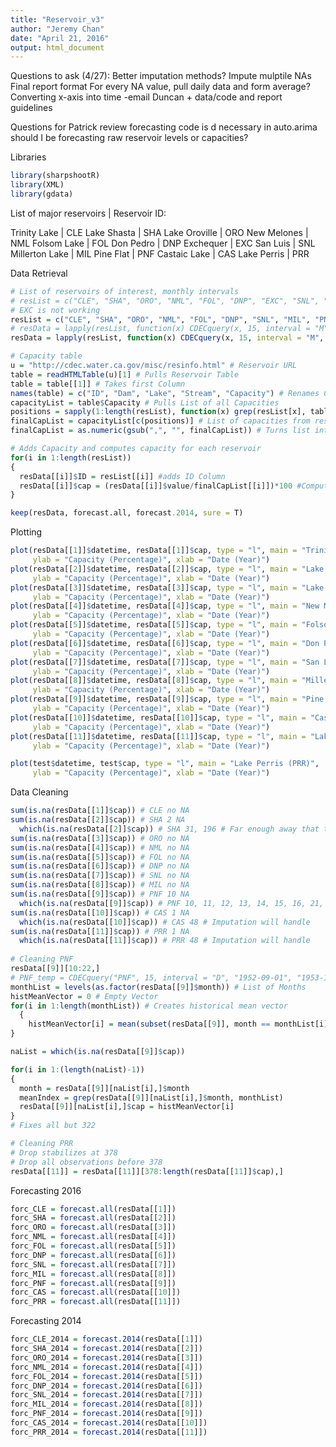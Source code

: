 ```yaml
---
title: "Reservoir_v3"
author: "Jeremy Chan"
date: "April 21, 2016"
output: html_document
---
```

Questions to ask (4/27):
Better imputation methods?
Impute mulptile NAs
Final report format
For every NA value, pull daily data and form average?
Converting x-axis into time -email Duncan + data/code and report guidelines

Questions for Patrick
review forecasting code
is d necessary in auto.arima
should I be forecasting raw reservoir levels or capacities?

Libraries
```r
library(sharpshootR)
library(XML)
library(gdata)
```

List of major reservoirs | Reservoir ID:

Trinity Lake | CLE
Lake Shasta | SHA
Lake Oroville | ORO
New Melones | NML
Folsom Lake | FOL
Don Pedro | DNP
Exchequer | EXC
San Luis | SNL
Millerton Lake | MIL
Pine Flat | PNF
Castaic Lake | CAS
Lake Perris | PRR

Data Retrieval
```r

# List of reservoirs of interest, monthly intervals
# resList = c("CLE", "SHA", "ORO", "NML", "FOL", "DNP", "EXC", "SNL", "MIL", "PNF", "CAS", "PRR")
# EXC is not working
resList = c("CLE", "SHA", "ORO", "NML", "FOL", "DNP", "SNL", "MIL", "PNF", "CAS", "PRR")
# resData = lapply(resList, function(x) CDECquery(x, 15, interval = "M", "1900-01-01", Sys.Date()))
resData = lapply(resList, function(x) CDECquery(x, 15, interval = "M", "1900-01-01", "2016-04-30"))

# Capacity table
u = "http://cdec.water.ca.gov/misc/resinfo.html" # Reservoir URL
table = readHTMLTable(u)[1] # Pulls Reservoir Table 
table = table[[1]] # Takes first Column
names(table) = c("ID", "Dam", "Lake", "Stream", "Capacity") # Renames Columns of Table
capacityList = table$Capacity # Pulls List of all Capacities
positions = sapply(1:length(resList), function(x) grep(resList[x], table$ID)) # Obtains positions of all reservoirs of interest
finalCapList = capacityList[c(positions)] # List of capacities from reservoirs of interest
finalCapList = as.numeric(gsub(",", "", finalCapList)) # Turns list into numerics

# Adds Capacity and computes capacity for each reservoir
for(i in 1:length(resList))
{
  resData[[i]]$ID = resList[[i]] #adds ID Column
  resData[[i]]$cap = (resData[[i]]$value/finalCapList[[i]])*100 #Computes capacity %
}

keep(resData, forecast.all, forecast.2014, sure = T)
```

Plotting
```r
plot(resData[[1]]$datetime, resData[[1]]$cap, type = "l", main = "Trinity Lake (CLE)", 
     ylab = "Capacity (Percentage)", xlab = "Date (Year)")
plot(resData[[2]]$datetime, resData[[2]]$cap, type = "l", main = "Lake Shasta (SHA)", 
     ylab = "Capacity (Percentage)", xlab = "Date (Year)")
plot(resData[[3]]$datetime, resData[[3]]$cap, type = "l", main = "Lake Oroville (ORO)", 
     ylab = "Capacity (Percentage)", xlab = "Date (Year)")
plot(resData[[4]]$datetime, resData[[4]]$cap, type = "l", main = "New Melones (NML)", 
     ylab = "Capacity (Percentage)", xlab = "Date (Year)")
plot(resData[[5]]$datetime, resData[[5]]$cap, type = "l", main = "Folsom Lake (FOL)", 
     ylab = "Capacity (Percentage)", xlab = "Date (Year)")
plot(resData[[6]]$datetime, resData[[6]]$cap, type = "l", main = "Don Pedro (DNP)", 
     ylab = "Capacity (Percentage)", xlab = "Date (Year)")
plot(resData[[7]]$datetime, resData[[7]]$cap, type = "l", main = "San Luis (SNL)", 
     ylab = "Capacity (Percentage)", xlab = "Date (Year)")
plot(resData[[8]]$datetime, resData[[8]]$cap, type = "l", main = "Millerton Lake (MIL)", 
     ylab = "Capacity (Percentage)", xlab = "Date (Year)")
plot(resData[[9]]$datetime, resData[[9]]$cap, type = "l", main = "Pine Flat (PNF)", 
     ylab = "Capacity (Percentage)", xlab = "Date (Year)") 
plot(resData[[10]]$datetime, resData[[10]]$cap, type = "l", main = "Castaic Lake (CAS)", 
     ylab = "Capacity (Percentage)", xlab = "Date (Year)")
plot(resData[[11]]$datetime, resData[[11]]$cap, type = "l", main = "Lake Perris (PRR)", 
     ylab = "Capacity (Percentage)", xlab = "Date (Year)")

plot(test$datetime, test$cap, type = "l", main = "Lake Perris (PRR)", 
     ylab = "Capacity (Percentage)", xlab = "Date (Year)")
```

Data Cleaning
```r
sum(is.na(resData[[1]]$cap)) # CLE no NA
sum(is.na(resData[[2]]$cap)) # SHA 2 NA
  which(is.na(resData[[2]]$cap)) # SHA 31, 196 # Far enough away that the imputation will handle
sum(is.na(resData[[3]]$cap)) # ORO no NA
sum(is.na(resData[[4]]$cap)) # NML no NA
sum(is.na(resData[[5]]$cap)) # FOL no NA
sum(is.na(resData[[6]]$cap)) # DNP no NA
sum(is.na(resData[[7]]$cap)) # SNL no NA
sum(is.na(resData[[8]]$cap)) # MIL no NA
sum(is.na(resData[[9]]$cap)) # PNF 10 NA
  which(is.na(resData[[9]]$cap)) # PNF 10, 11, 12, 13, 14, 15, 16, 21, 22, 322
sum(is.na(resData[[10]]$cap)) # CAS 1 NA
  which(is.na(resData[[10]]$cap)) # CAS 48 # Imputation will handle
sum(is.na(resData[[11]]$cap)) # PRR 1 NA
  which(is.na(resData[[11]]$cap)) # PRR 48 # Imputation will handle
  
# Cleaning PNF
resData[[9]][10:22,]
# PNF_temp = CDECquery("PNF", 15, interval = "D", "1952-09-01", "1953-10-01") # no daily data, use hist average for that month
monthList = levels(as.factor(resData[[9]]$month)) # List of Months
histMeanVector = 0 # Empty Vector
for(i in 1:length(monthList)) # Creates historical mean vector
  {
    histMeanVector[i] = mean(subset(resData[[9]], month == monthList[i])$cap, na.rm = TRUE)
}

naList = which(is.na(resData[[9]]$cap))

for(i in 1:(length(naList)-1))
{
  month = resData[[9]][naList[i],]$month
  meanIndex = grep(resData[[9]][naList[i],]$month, monthList)
  resData[[9]][naList[i],]$cap = histMeanVector[i]
}
# Fixes all but 322

# Cleaning PRR
# Drop stabilizes at 378
# Drop all observations before 378
resData[[11]] = resData[[11]][378:length(resData[[11]]$cap),]

```

Forecasting 2016
```r
forc_CLE = forecast.all(resData[[1]])
forc_SHA = forecast.all(resData[[2]])
forc_ORO = forecast.all(resData[[3]])
forc_NML = forecast.all(resData[[4]])
forc_FOL = forecast.all(resData[[5]])
forc_DNP = forecast.all(resData[[6]])
forc_SNL = forecast.all(resData[[7]])
forc_MIL = forecast.all(resData[[8]])
forc_PNF = forecast.all(resData[[9]])
forc_CAS = forecast.all(resData[[10]])
forc_PRR = forecast.all(resData[[11]])
```

Forecasting 2014
```r
forc_CLE_2014 = forecast.2014(resData[[1]])
forc_SHA_2014 = forecast.2014(resData[[2]])
forc_ORO_2014 = forecast.2014(resData[[3]])
forc_NML_2014 = forecast.2014(resData[[4]])
forc_FOL_2014 = forecast.2014(resData[[5]])
forc_DNP_2014 = forecast.2014(resData[[6]])
forc_SNL_2014 = forecast.2014(resData[[7]])
forc_MIL_2014 = forecast.2014(resData[[8]])
forc_PNF_2014 = forecast.2014(resData[[9]])
forc_CAS_2014 = forecast.2014(resData[[10]])
forc_PRR_2014 = forecast.2014(resData[[11]])
```
